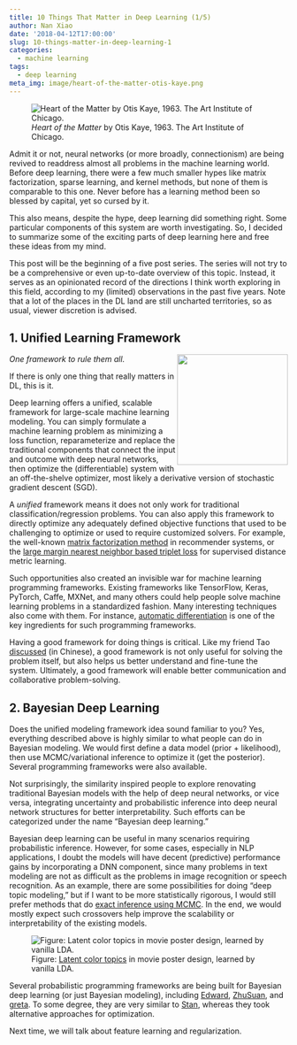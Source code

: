 ```yaml
---
title: 10 Things That Matter in Deep Learning (1/5)
author: Nan Xiao
date: '2018-04-12T17:00:00'
slug: 10-things-matter-in-deep-learning-1
categories:
  - machine learning
tags:
  - deep learning
meta_img: image/heart-of-the-matter-otis-kaye.png
---
```


![_Heart of the Matter_ by Otis Kaye, 1963. The Art Institute of Chicago.](/image/heart-of-the-matter-otis-kaye.png)

Admit it or not, neural networks (or more broadly, connectionism) are being revived to readdress almost all problems in the machine learning world. Before deep learning, there were a few much smaller hypes like matrix factorization, sparse learning, and kernel methods, but none of them is comparable to this one. Never before has a learning method been so blessed by capital, yet so cursed by it.

This also means, despite the hype, deep learning did something right. Some particular components of this system are worth investigating. So, I decided to summarize some of the exciting parts of deep learning here and free these ideas from my mind.

This post will be the beginning of a five post series. The series will not try to be a comprehensive or even up-to-date overview of this topic. Instead, it serves as an opinionated record of the directions I think worth exploring in this field, according to my (limited) observations in the past five years. Note that a lot of the places in the DL land are still uncharted territories, so as usual, viewer discretion is advised.

## 1. Unified Learning Framework

<img src="tensors-flowing.gif" align="right" width="200">

_One framework to rule them all._

If there is only one thing that really matters in DL, this is it.

Deep learning offers a unified, scalable framework for large-scale machine learning modeling. You can simply formulate a machine learning problem as minimizing a loss function, reparameterize and replace the traditional components that connect the input and outcome with deep neural networks, then optimize the (differentiable) system with an off-the-shelve optimizer, most likely a derivative version of stochastic gradient descent (SGD).

A _unified_ framework means it does not only work for traditional classification/regression problems. You can also apply this framework to directly optimize any adequately defined objective functions that used to be challenging to optimize or used to require customized solvers. For example, the well-known [matrix factorization method](https://katbailey.github.io/post/matrix-factorization-with-tensorflow/) in recommender systems, or the [large margin nearest neighbor based triplet loss](https://medium.com/mlreview/how-to-apply-distance-metric-learning-for-street-to-shop-problem-d21247723d2a) for supervised distance metric learning.

Such opportunities also created an invisible war for machine learning programming frameworks. Existing frameworks like TensorFlow, Keras, PyTorch, Caffe, MXNet, and many others could help people solve machine learning problems in a standardized fashion. Many interesting techniques also come with them. For instance, [automatic differentiation](https://arxiv.org/abs/1509.07164) is one of the key ingredients for such programming frameworks.

Having a good framework for doing things is critical. Like my friend Tao [discussed](https://joegaotao.github.io/2017/08/28/%E7%9B%B8%E5%85%B3%E6%8A%BD%E6%A0%B7%E8%9E%8D%E5%90%88/) (in Chinese), a good framework is not only useful for solving the problem itself, but also helps us better understand and fine-tune the system. Ultimately, a good framework will enable better communication and collaborative problem-solving.

## 2. Bayesian Deep Learning

Does the unified modeling framework idea sound familiar to you? Yes, everything described above is highly similar to what people can do in Bayesian modeling. We would first define a data model (prior + likelihood), then use MCMC/variational inference to optimize it (get the posterior). Several programming frameworks were also available.

Not surprisingly, the similarity inspired people to explore renovating traditional Bayesian models with the help of deep neural networks, or vice versa, integrating uncertainty and probabilistic inference into deep neural network structures for better interpretability. Such efforts can be categorized under the name "Bayesian deep learning."

Bayesian deep learning can be useful in many scenarios requiring probabilistic inference. However, for some cases, especially in NLP applications, I doubt the models will have decent (predictive) performance gains by incorporating a DNN component, since many problems in text modeling are not as difficult as the problems in image recognition or speech recognition. As an example, there are some possibilities for doing "deep topic modeling," but if I want to be more statistically rigorous, I would still prefer methods that do [exact inference using MCMC](https://dl.acm.org/citation.cfm?id=2741115). In the end, we would mostly expect such crossovers help improve the scalability or interpretability of the existing models.

![Figure: [Latent color topics](https://nanx.me/posters/chromaclust-poster-hg48600.pdf) in movie poster design, learned by vanilla LDA.](lda-movie-poster-color-topics.png)

Several probabilistic programming frameworks are being built for Bayesian deep learning (or just Bayesian modeling), including [Edward](http://edwardlib.org/), [ZhuSuan](https://github.com/thu-ml/zhusuan), and [greta](https://greta-stats.org/). To some degree, they are very similar to [Stan](https://mc-stan.org), whereas they took alternative approaches for optimization.

Next time, we will talk about feature learning and regularization.
